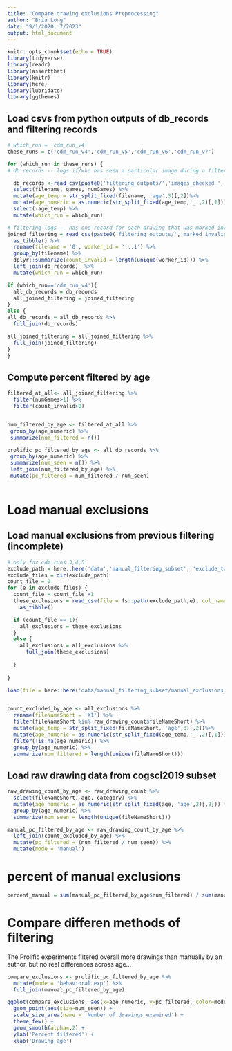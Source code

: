 ```yaml
---
title: "Compare drawing exclusions Preprocessing"
author: "Bria Long"
date: "9/1/2020, 7/2023"
output: html_document
---
```


```r
knitr::opts_chunk$set(echo = TRUE)
library(tidyverse)
library(readr)
library(assertthat)
library(knitr)
library(here)
library(lubridate)
library(ggthemes)
```


## Load csvs from python outputs of db_records and filtering records
```r
# which_run = 'cdm_run_v4'
these_runs = c('cdm_run_v4','cdm_run_v5','cdm_run_v6','cdm_run_v7')

for (which_run in these_runs) {
# db records -- logs if/who has seen a particular image during a filtering task

  db_records <-read_csv(paste0('filtering_outputs/','images_checked_', which_run,'.csv')) %>%
  select(filename, games, numGames) %>%
  mutate(age_temp = str_split_fixed(filename, 'age',3)[,2])%>%
  mutate(age_numeric = as.numeric(str_split_fixed(age_temp,'_',2)[,1])) %>%
  select(-age_temp) %>%
  mutate(which_run = which_run)

# filtering logs -- has one record for each drawing that was marked invalid
joined_filtering = read_csv(paste0('filtering_outputs/','marked_invalid_drawings_',which_run,'.csv')) %>%
  as_tibble() %>%
  rename(filename = '0', worker_id = '...1') %>%
  group_by(filename) %>%
  dplyr::summarize(count_invalid = length(unique(worker_id))) %>%
  left_join(db_records)  %>%
  mutate(which_run = which_run)

if (which_run=='cdm_run_v4'){
  all_db_records = db_records
  all_joined_filtering = joined_filtering
}
else {
all_db_records = all_db_records %>%
  full_join(db_records)

all_joined_filtering = all_joined_filtering %>%
  full_join(joined_filtering)
}
}

```


## Compute percent filtered by age
```r

filtered_at_all<- all_joined_filtering %>%
  filter(numGames>1) %>%
  filter(count_invalid>0)


num_filtered_by_age <- filtered_at_all %>%
 group_by(age_numeric) %>%
 summarize(num_filtered = n())

prolific_pc_filtered_by_age <- all_db_records %>%
 group_by(age_numeric) %>%
 summarize(num_seen = n()) %>%
 left_join(num_filtered_by_age) %>%
 mutate(pc_filtered = num_filtered / num_seen)
  
```

# Load manual exclusions
## Load manual exclusions from previous filtering (incomplete)
```r
# only for cdm runs 3,4,5
exclude_path = here::here('data','manual_filtering_subset', 'exclude_txt_files')
exclude_files = dir(exclude_path)
count_file = 0
for (e in exclude_files) {
  count_file = count_file +1
  these_exclusions = read_csv(file = fs::path(exclude_path,e), col_names = FALSE) %>%
    as_tibble() 

  if (count_file == 1){
    all_exclusions = these_exclusions
  }
  else {
    all_exclusions = all_exclusions %>%
      full_join(these_exclusions)
    
  }
    
}
```

```r
load(file = here::here('data/manual_filtering_subset/manual_exclusions_raw_drawing.csv')) 


count_excluded_by_age <- all_exclusions %>%  
  rename(fileNameShort = 'X1') %>%
  filter(fileNameShort %in% raw_drawing_count$fileNameShort) %>%
  mutate(age_temp = str_split_fixed(fileNameShort, 'age',3)[,2])%>%
  mutate(age_numeric = as.numeric(str_split_fixed(age_temp,'_',2)[,1])) %>%
  filter(!is.na(age_numeric)) %>%
  group_by(age_numeric) %>%
  summarize(num_filtered = length(unique(fileNameShort)))

```

## Load raw drawing data from cogsci2019 subset
```r

raw_drawing_count_by_age <- raw_drawing_count %>%
  select(fileNameShort, age, category) %>%
  mutate(age_numeric = as.numeric(str_split_fixed(age, 'age',2)[,2])) %>%
  group_by(age_numeric) %>%
  summarize(num_seen = length(unique(fileNameShort)))

manual_pc_filtered_by_age <- raw_drawing_count_by_age %>%
  left_join(count_excluded_by_age) %>%
  mutate(pc_filtered = (num_filtered / num_seen)) %>%
  mutate(mode = 'manual')

```

# percent of manual exclusions
```r
percent_manual = sum(manual_pc_filtered_by_age$num_filtered) / sum(manual_pc_filtered_by_age$num_seen)
```

# Compare differen methods of filtering 
The Prolific experiments filtered overall more drawings than manually by an author, but no real differences across age...

```r
compare_exclusions <- prolific_pc_filtered_by_age %>%
  mutate(mode = 'behavioral exp') %>%
  full_join(manual_pc_filtered_by_age)
```

```r
ggplot(compare_exclusions, aes(x=age_numeric, y=pc_filtered, color=mode))+
  geom_point(aes(size=num_seen)) +
  scale_size_area(name = 'Number of drawings examined') +
  theme_few() +
  geom_smooth(alpha=.2) +
  ylab('Percent filtered') +
  xlab('Drawing age')
```
